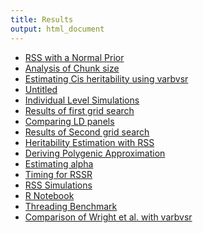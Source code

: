 ```yaml
---
title: Results
output: html_document
---
```


* [RSS with a Normal Prior](polygenicmath.html)
* [Analysis of Chunk size](chunk_comparison.html)
* [Estimating Cis heritability using varbvsr](cis_parameter_estimation.html)
* [Untitled](ind_simulation_chunksize.html)
* [Individual Level Simulations](ind_simulation.html)
* [Results of first grid search](initial_grid_search.html)
* [Comparing LD panels](LD_comparison.html)
* [Results of Second grid search](parameter_estimation2.html)
* [Heritability Estimation with RSS](polygenic.html)
* [Deriving Polygenic Approximation](polygenicmath.html)
* [Estimating alpha](rss_alpha.html)
* [Timing for RSSR](rssr_timing.html)
* [RSS Simulations](simulation.html)
* [R Notebook](tdgn.html)
* [Threading Benchmark](thread_performance.html)
* [Comparison of Wright et al. with varbvsr](wright_comparison.html)
